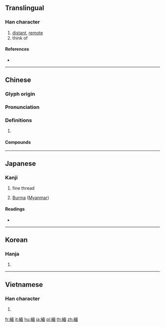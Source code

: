 {{character info/new}}
{{also|缅}}
==Translingual==

===Han character===
{{Han char|rn=120|rad=糸|as=09|sn=15|four=21960|canj=VFMWL}}

# [[distant]], [[remote]]
# think of

====References====
* {{Han ref|kx=0931.180|dkj=27674|dj=1370.050|hdz=53425.040|uh=7DEC|ud=32236|bh=BD71|bd=48497}}

----

==Chinese==
{{zh-forms|s=缅}}

===Glyph origin===
{{Han etym}}

===Pronunciation===
{{zh-pron
|m=miǎn
|c=min5
|h=pfs=
|md=
|mn=
|w=
|mc=y
|oc=y
|cat=
}}

===Definitions===
{{zh-hanzi}}

# {{rfdef|lang=zh}}

====Compounds====
{{zh-der|下緬甸|滇緬|滇緬公路|緬想|緬憶|緬懷|緬梔|緬甸|緬甸聯邦|緬訴|緬邈|緬靦}}

----

==Japanese==

===Kanji===
{{ja-kanji|grade=|rs=糸09}}

# fine thread
# {{abbreviation of|緬甸|tr=Buruma|dot=:|lang=ja}} [[Burma]] ([[Myanmar]])

====Readings====
* {{ja-readings|goon=[[めん]] (men)|kanon=[[べん]] (ben)|kun=[[ほそいと]] (hosoito), [[はるか]] (haruka), [[かるい]] (karui)|nanori=}}

----

==Korean==

===Hanja===
{{ko-hanja|hangeul=면|eumhun=|rv=myeon|mr=myŏn|y=myen}}

# {{defn|lang=ko|sort=糸09}}

----

==Vietnamese==

===Han character===
{{vi-hantu|[[miễn]], [[mén]], [[diến]], [[miến]], [[rịn]]|rs=糸09}}

# {{defn|lang=vi}}

[[fr:緬]]
[[it:緬]]
[[hu:緬]]
[[ja:緬]]
[[pl:緬]]
[[th:緬]]
[[zh:緬]]
